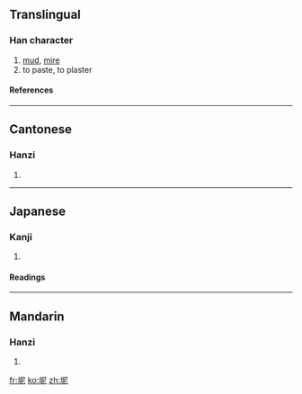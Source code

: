 ==Translingual==
===Han character===
{{Han char|rn=32|rad=土|as=05|sn=8|four=4711<sub>1</sub>|canj=土尸心 (GSP)}}
# [[mud]], [[mire]]
# to paste, to plaster
====References====
{{Han ref|kx=0226.260|dkj=04981|dj=0462.030|hdz=10435.100|uh=576D|ud=22381|bh=CBF4|bd=52212}}
----
==Cantonese==
===Hanzi===
{{yue-hanzi|jyut=|y=nai4}}
# {{defn|Cantonese}}
----
==Japanese==
===Kanji===
{{ja-kanji|grade=|rs=土05}}
# {{defn|Japanese}} 
====Readings====
{{ja-readings|on=[[でい]] (dei), [[ない]] (nai), [[で]] (de), [[に]] (ni)|kun=[[どろ]] (doro)}}
----
==Mandarin==
===Hanzi===
{{cmn-hanzi|pin=[[ní]] ([[ni2]])|wg=ni<sup>2</sup>}}
# {{defn|Mandarin}}

[[fr:坭]]
[[ko:坭]]
[[zh:坭]]
